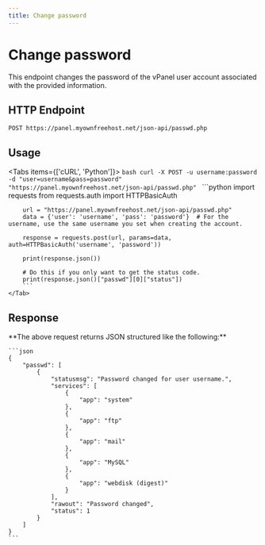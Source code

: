 ```yaml
---
title: Change password
---
```



# Change password
This endpoint changes the password of the vPanel user account associated with the provided information.


## HTTP Endpoint

`POST https://panel.myownfreehost.net/json-api/passwd.php`

## Usage

<Tabs items={['cURL', 'Python']}>
    <Tab>
        ```bash
        curl -X POST -u username:password -d "user=username&pass=password" "https://panel.myownfreehost.net/json-api/passwd.php"
        ```
    </Tab>
    <Tab>
        ```python
        import requests
        from requests.auth import HTTPBasicAuth

        url = "https://panel.myownfreehost.net/json-api/passwd.php"
        data = {'user': 'username', 'pass': 'password'}  # For the username, use the same username you set when creating the account.

        response = requests.post(url, params=data, auth=HTTPBasicAuth('username', 'password'))

        print(response.json())

        # Do this if you only want to get the status code.
        print(response.json()["passwd"][0]["status"])
        ```
    </Tab>
</Tabs>

## Response

<Callout emoji="💡">
    **The above request returns JSON structured like the following:**

    ```json
    {
        "passwd": [
            {
                "statusmsg": "Password changed for user username.",
                "services": [
                    {
                        "app": "system"
                    },
                    {
                        "app": "ftp"
                    },
                    {
                        "app": "mail"
                    },
                    {
                        "app": "MySQL"
                    },
                    {
                        "app": "webdisk (digest)"
                    }
                ],
                "rawout": "Password changed",
                "status": 1
            }
        ]
    }
    ```
</Callout>
